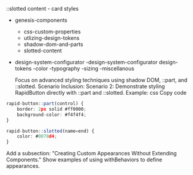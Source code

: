 ::slotted content - card styles


- genesis-components
    - css-custom-properties
    - utlizing-design-tokens
    - shadow-dom-and-parts
    - slotted-content
- design-system-configurator
    -design-system-configurator
design-tokens
    -color
    -typography
    -sizing
    -miscellanous



    Focus on advanced styling techniques using shadow DOM, ::part, and ::slotted.
Scenario Inclusion:
Scenario 2: Demonstrate styling RapidButton directly with ::part and ::slotted.
Example:
css
Copy code
```typescript
rapid-button::part(control) {
    border: 2px solid #ff0000;
    background-color: #f4f4f4;
}

rapid-button::slotted(name=end) {
    color: #0078d4;
}
```
Add a subsection: "Creating Custom Appearances Without Extending Components."
Show examples of using withBehaviors to define appearances.